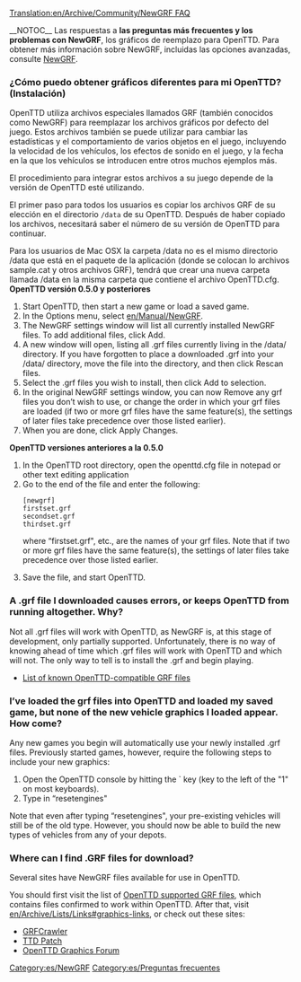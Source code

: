 [[Translation:en/Archive/Community/NewGRF FAQ]]
{{es/Traducción|en/Archive/Community/NewGRF FAQ|0}}


__NOTOC__
Las respuestas a '''las preguntas más frecuentes y los problemas con NewGRF''', los gráficos de reemplazo para OpenTTD. Para obtener más información sobre NewGRF, incluidas las opciones avanzadas, consulte [[es/Manual/NewGRF|NewGRF]].

===¿Cómo puedo obtener gráficos diferentes para mi OpenTTD? (Instalación)===
OpenTTD utiliza archivos especiales llamados GRF (también conocidos como NewGRF) para reemplazar los archivos gráficos por defecto del juego. Estos archivos también se puede utilizar para cambiar las estadísticas y el comportamiento de varios objetos en el juego, incluyendo la velocidad de los vehículos, los efectos de sonido en el juego, y la fecha en la que los vehículos se introducen entre otros muchos ejemplos más.

El procedimiento para integrar estos archivos a su juego depende de la versión de OpenTTD esté utilizando.

El primer paso para todos los usuarios es copiar los archivos GRF de su elección en el directorio <code>/data</code> de su OpenTTD. Después de haber copiado los archivos, necesitará saber el número de su versión de OpenTTD para continuar.

Para los usuarios de Mac OSX la carpeta /data no es el mismo directorio /data que está en el paquete de la aplicación (donde se colocan lo archivos sample.cat y otros archivos GRF), tendrá que crear una nueva carpeta llamada /data en la misma carpeta que contiene el archivo OpenTTD.cfg.
{{es/Pendiente de traducción}}
'''OpenTTD versión 0.5.0 y posteriores'''
# Start OpenTTD, then start a new game or load a saved game.
# In the Options menu, select [[en/Manual/NewGRF]].
# The NewGRF settings window will list all currently installed NewGRF files.  To add additional files, click Add.
# A new window will open, listing all .grf files currently living in the /data/ directory.  If you have forgotten to place a downloaded .grf into your /data/ directory, move the file into the directory, and then click Rescan files.
# Select the .grf files you wish to install, then click Add to selection.
# In the original NewGRF settings window, you can now Remove any grf files you don’t wish to use,  or change the order in which your grf files are loaded (if two or more grf files have the same feature(s), the settings of later files take precedence over those listed earlier).
# When you are done, click Apply Changes.


'''OpenTTD versiones anteriores a la 0.5.0'''
<ol>
<li>In the OpenTTD root directory, open the openttd.cfg file in notepad or other text editing application
<li>Go to the end of the file and enter the following:<pre>
[newgrf]
firstset.grf
secondset.grf
thirdset.grf
</pre>where “firstset.grf", etc., are the names of your grf files.  Note that if two or more grf files have the same feature(s), the settings of later files take precedence over those listed earlier.
<li>Save the file, and start OpenTTD.
</ol>

===A .grf file I downloaded causes errors, or keeps OpenTTD from running altogether.  Why?===

Not all .grf files will work with OpenTTD, as NewGRF is, at this stage of development, only partially supported.  Unfortunately, there is no way of knowing ahead of time which .grf files will work with OpenTTD and which will not.  The only way to tell is to install the .grf and begin playing.

* [[en/Community/NewGRF/Main Page|List of known OpenTTD-compatible GRF files]]

===I’ve loaded the grf files into OpenTTD and loaded my saved game, but none of the new vehicle graphics I loaded appear.  How come?===

Any new games you begin will automatically use your newly installed .grf files.  Previously started games, however, require the following steps to include your new graphics:

# Open the OpenTTD console by hitting the ` key (key to the left of the "1" on most keyboards).
# Type in “resetengines"

Note that even after typing “resetengines", your pre-existing vehicles will still be of the old type.  However, you should now be able to build the new types of vehicles from any of your depots.

===Where can I find .GRF files for download?===

Several sites have NewGRF files available for use in OpenTTD.  

You should first visit the list of [[en/Community/NewGRF/Main Page|OpenTTD supported GRF files]], which contains files confirmed to work within OpenTTD.  After that, visit [[en/Archive/Lists/Links#graphics-links]], or check out these sites:

* [http://grfcrawler.tt-forums.net/ GRFCrawler]
* [http://www.ttdpatch.net/newgrf.html TTD Patch]
* [http://www.tt-forums.net/viewforum.php?f=36 OpenTTD Graphics Forum]



[[Category:es/NewGRF]]
[[Category:es/Preguntas frecuentes]]